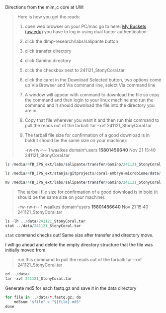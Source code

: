 Directions from the mim_c core at UW:

> Here is how you get the reads:
>
> 1.  open web browser on your PC/mac go to here: [My Buckets (uw.edu)](https://cloudfiles.labmed.uw.edu/) you have to log in using dual factor authentication
>
> 2.  click the dlmp-research/labs/salipante button
>
> 3.  click transfer directory
>
> 4.  click Gamino directory
>
> 5.  click the checkbox next to 241121_StonyCoral.tar
>
> 6.  click the caret in the Download Selected button, two options come up Via Browser and Via command line, select Via command line
>
> 7.  A window will appear with command to download the file so copy the command and then login to your linux machine and run the command and it should download the file into the directory you are in
>
> 8.  Copy that file wherever you want it and then run this command to pull the reads out of the tarball: tar --xvf 241121_StonyCoral.tar
>
> 9.  The tarball file size for confirmation of a good download is in bold(it should be the same size on your machine):
>
>     -rw-rw-r\-- 1 waalkes domain\^users **15801456640** Nov 21 15:40 241121_StonyCoral.tar

```r

ls /media/4TB_JPG_ext/labs/salipante/transfer/Gamino/241121_StonyCoral.tar
```

```r
ls /media/4TB_JPG_ext/stanja/gitprojects/coral-embryo-microbiome/data/
```

```r
mv /media/4TB_JPG_ext/labs/salipante/transfer/Gamino/241121_StonyCoral.tar /media/4TB_JPG_ext/stanja/gitprojects/coral-embryo-microbiome/data/
```

> The tarball file size for confirmation of a good download is in bold (it should be the same size on your machine):
>
> -rw-rw-r\-- 1 waalkes domain\^users **15801456640** Nov 21 15:40 241121_StonyCoral.tar

```r

ls -lh ../data/241121_StonyCoral.tar
stat ../data/241121_StonyCoral.tar
```

`stat` command checks out! Same size after transfer and directory move.

I will go ahead and delete the empty directory structure that the file was initially moved from.

> run this command to pull the reads out of the tarball: tar --xvf 241121_StonyCoral.tar

```r
cd ../data/
tar -xvf 241121_StonyCoral.tar
```

Generate md5 for each fastq.gz and save it in the data directory

```r

for file in ../data/*.fastq.gz; do
    md5sum "$file" > "${file}.md5"
done
```
